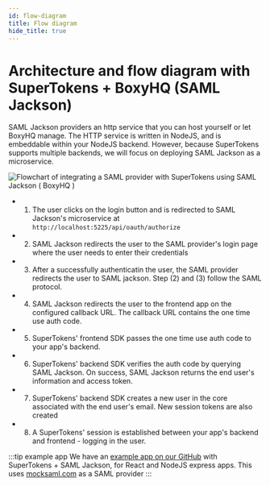 ```yaml
---
id: flow-diagram
title: Flow diagram
hide_title: true
---
```


<!-- COPY DOCS -->
<!-- ./thirdpartyemailpassword/common-customizations/saml/with-boxyhq/flow-diagram.mdx -->

# Architecture and flow diagram with SuperTokens + BoxyHQ (SAML Jackson)

SAML Jackson providers an http service that you can host yourself or let BoxyHQ manage. The HTTP service is written in NodeJS, and is embeddable within your NodeJS backend. However, because SuperTokens supports multiple backends, we will focus on deploying SAML Jackson as a microservice.

<img alt="Flowchart of integrating a SAML provider with SuperTokens using SAML Jackson ( BoxyHQ )" src="/img/saml/supertokens-boxyhq.png" />

- 1) The user clicks on the login button and is redirected to SAML Jackson's microservice at `http://localhost:5225/api/oauth/authorize`

- 2) SAML Jackson redirects the user to the SAML provider's login page where the user needs to enter their credentials

- 3) After a successfully authenticatin the user, the SAML provider redirects the user to SAML jackson. Step (2) and (3) follow the SAML protocol.

- 4) SAML Jackson redirects the user to the frontend app on the configured callback URL. The callback URL contains the one time use auth code.

- 5) SuperTokens' frontend SDK passes the one time use auth code to your app's backend.

- 6) SuperTokens' backend SDK verifies the auth code by querying SAML Jackson. On success, SAML Jackson returns the end user's information and access token.

- 7) SuperTokens' backend SDK creates a new user in the core associated with the end user's email. New session tokens are also created

- 8) A SuperTokens' session is established between your app's backend and frontend - logging in the user.

:::tip example app
We have an [example app on our GitHub](https://github.com/supertokens/jackson-supertokens-express) with SuperTokens + SAML Jackson, for React and NodeJS express apps. This uses [mocksaml.com](https://mocksaml.com/) as a SAML provider
:::
